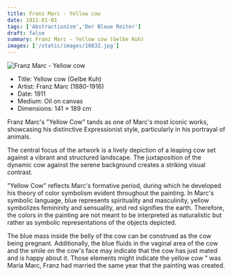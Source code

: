 ```yaml
---
title: Franz Marc - Yellow cow
date: 1911-01-01
tags: ['Abstractionism','Der Blaue Reiter']
draft: false
summary: Franz Marc - Yellow cow (Gelbe Kuh)
images: ['/static/images/10832.jpg']
---
```


![Franz Marc - Yellow cow](/static/images/10832.jpg)

* Title: Yellow cow (Gelbe Kuh)
* Artist: Franz Marc (1880-1916)
* Date: 1911
* Medium: Oil on canvas
* Dimensions: 141 × 189 cm

Franz Marc's "Yellow Cow" tands as one of Marc's most iconic works, showcasing his distinctive Expressionist style, particularly in his portrayal of animals.

The central focus of the artwork is a lively depiction of a leaping cow set against a vibrant and structured landscape. The juxtaposition of the dynamic cow against the serene background creates a striking visual contrast.

"Yellow Cow" reflects Marc's formative period, during which he developed his theory of color symbolism evident throughout the painting. In Marc's symbolic language, blue represents spirituality and masculinity, yellow symbolizes femininity and sensuality, and red signifies the earth. Therefore, the colors in the painting are not meant to be interpreted as naturalistic but rather as symbolic representations of the objects depicted.

The blue mass inside the belly of the cow can be construed as the cow being pregnant. Additionally, the blue fluids in the vaginal area of the cow and the smile on the cow's face may indicate that the cow has just mated and is happy about it. Those elements might indicate the yellow cow " was Maria Marc, Franz had married the same year that the painting was created.
